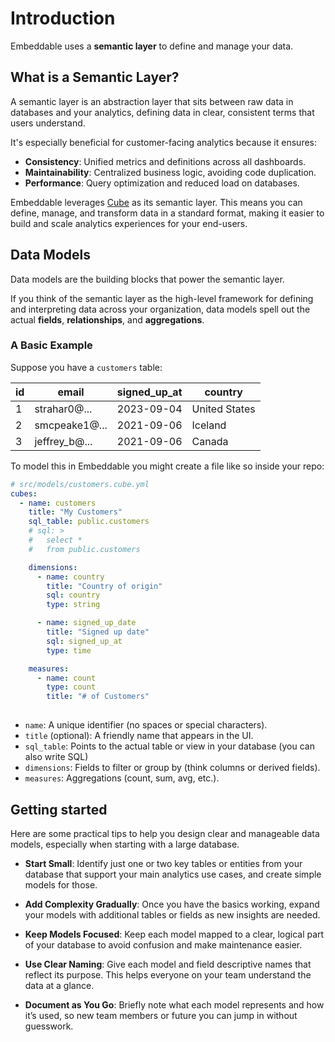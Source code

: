 # Introduction

Embeddable uses a **semantic layer** to define and manage your data.

## What is a Semantic Layer?

A semantic layer is an abstraction layer that sits between raw data in databases and your analytics, defining data in clear, consistent terms that users understand.

It's especially beneficial for customer-facing analytics because it ensures: 

- **Consistency**: Unified metrics and definitions across all dashboards.
- **Maintainability**: Centralized business logic, avoiding code duplication.
- **Performance**: Query optimization and reduced load on databases.

Embeddable leverages [Cube](https://cube.dev/) as its semantic layer. This means you can define, manage, and transform data in a standard format, making it easier to build and scale analytics experiences for your end-users.

## Data Models

Data models are the building blocks that power the semantic layer. 

If you think of the semantic layer as the high-level framework for defining and interpreting data across your organization, data models spell out the actual **fields**, **relationships**, and **aggregations**.

### A Basic Example

Suppose you have a `customers` table:

id | email                | signed_up_at | country
---|----------------------|--------------|----------
1  | strahar0@...        | 2023-09-04   | United States
2  | smcpeake1@...       | 2021-09-06   | Iceland
3  | jeffrey_b@...       | 2021-09-06   | Canada

To model this in Embeddable you might create a file like so inside your repo:


```yaml
# src/models/customers.cube.yml
cubes:
  - name: customers
    title: "My Customers"
    sql_table: public.customers
    # sql: >
    #   select *
    #   from public.customers

    dimensions:
      - name: country
        title: "Country of origin"
        sql: country
        type: string

      - name: signed_up_date
        title: "Signed up date"
        sql: signed_up_at
        type: time

    measures:
      - name: count
        type: count
        title: "# of Customers"
        
```
- `name`: A unique identifier (no spaces or special characters).
- `title` (optional): A friendly name that appears in the UI.
- `sql_table`: Points to the actual table or view in your database (you can also write SQL)
- `dimensions`: Fields to filter or group by (think columns or derived fields).
- `measures`: Aggregations (count, sum, avg, etc.).

## Getting started

Here are some practical tips to help you design clear and manageable data models, especially when starting with a large database.

- **Start Small**: Identify just one or two key tables or entities from your database that support your main analytics use cases, and create simple models for those.

- **Add Complexity Gradually**: Once you have the basics working, expand your models with additional tables or fields as new insights are needed.

- **Keep Models Focused**: Keep each model mapped to a clear, logical part of your database to avoid confusion and make maintenance easier.

- **Use Clear Naming**: Give each model and field descriptive names that reflect its purpose. This helps everyone on your team understand the data at a glance.

- **Document as You Go**: Briefly note what each model represents and how it’s used, so new team members or future you can jump in without guesswork.



 






